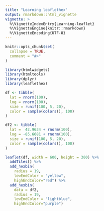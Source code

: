 ```yaml
---
title: "Learning leaflethex"
output: rmarkdown::html_vignette
vignette: >
  %\VignetteIndexEntry{Learning-leaflet}
  %\VignetteEngine{knitr::rmarkdown}
  %\VignetteEncoding{UTF-8}
---
```


```r
knitr::opts_chunk$set(
  collapse = TRUE,
  comment = "#>"
)
```

```r
library(htmlwidgets)
library(htmltools)
library(dplyr)
library(leaflethex)
```

```r
df <- tibble(
  lat = rnorm(100),
  lng = rnorm(100),
  size = runif(100, 5, 20),
  color = sample(colors(), 100)
)

df2 <- tibble(
  lat =  42.9634 + rnorm(100),
  lng = -85.6681 + rnorm(100),
  size = runif(100, 5, 20),
  color = sample(colors(), 100)
)
```


```r
leaflet(df, width = 600, height = 300) %>% 
  addTiles() %>% 
  add_hexbin(
    radius = 19, 
    lowEndColor = "yellow", 
    highEndColor="red") %>%
  add_hexbin(
    data = df2,
    radius = 19, 
    lowEndColor = "lightblue", 
    highEndColor="purple")
```


